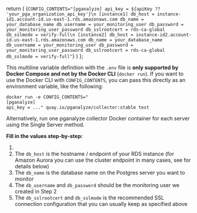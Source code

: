 
  return (
    <CodeBlock>
      {`CONFIG_CONTENTS="[pganalyze]
api_key = ${apiKey ?? 'your_pga_organization_api_key'}\n
[instance1]
db_host = instance-id1.account-id.us-east-1.rds.amazonaws.com
db_name = your_database_name
db_username = your_monitoring_user
db_password = your_monitoring_user_password
db_sslrootcert = rds-ca-global
db_sslmode = verify-full\n
[instance2]
db_host = instance-id2.account-id.us-east-1.rds.amazonaws.com
db_name = your_database_name
db_username = your_monitoring_user
db_password = your_monitoring_user_password
db_sslrootcert = rds-ca-global
db_sslmode = verify-full"`}
    </CodeBlock>
  )
};

<CollectorDotEnv apiKey={props.apiKey} />

This multiline variable definition with the `.env` file is **only supported by
Docker Compose and not by the Docker CLI** (`docker run`).
If you want to use the Docker CLI with `CONFIG_CONTENTS`, you can pass this
directly as an environment variable, like the following:

```
docker run -e CONFIG_CONTENTS="
[pganalyze]
api_key = ..." quay.io/pganalyze/collector:stable test
```

Alternatively, run one pganalyze collector Docker container for each server
using the Single Server method.

**Fill in the values step-by-step:**

1. <APIKeyInstructions apiKey={props.apiKey} />
2. The `db_host` is the hostname / endpoint of your RDS instance (for Amazon Aurora you can use the cluster endpoint in many cases, see for details below)
3. The `db_name` is the database name on the Postgres server you want to monitor
4. The `db_username` and `db_password` should be the monitoring user we created in <Link to='02_create_monitoring_user'>Step 2</Link>
5. The `db_sslrootcert` and `db_sslmode` is the recommended SSL connection configuration that you can usually keep as specified above
